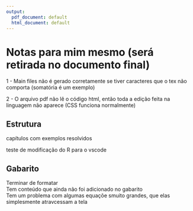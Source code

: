 ```yaml
---
output:
  pdf_document: default
  html_document: default
---
```


# Notas para mim mesmo (será retirada no documento final){-}

1 - Main files não é gerado corretamente se tiver caracteres que o tex não comporta (somatória é um exemplo)

2 - O arquivo pdf não lê o código html, então toda a edição feita na linguagem não aparece (CSS funciona normalmente)

## Estrutura{-}

capítulos com exemplos resolvidos

teste de modificação do R para o vscode

## Gabarito{-}

Terminar de formatar<br>
Tem conteúdo que ainda não foi adicionado no gabarito<br>
Tem um problema com algumas equaçõe smuito grandes, que elas simplesmente atravcessam a tela<br>
